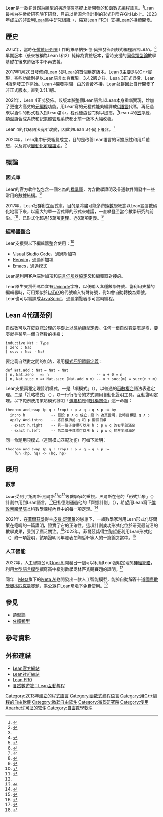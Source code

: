 {{noteTA
|G1 = IT
}}
{{Infobox programming language
| name = Lean
| logo = Lean logo2.svg
| logo size = 220
| paradigm = [[函數式編程|函數式]]、[[指令式編程|指令式]]
| developer = [https://lean-fro.org/ Lean FRO]
| released = {{Start date and age|2013}}
| latest release version = [https://github.com/leanprover/lean4/releases/latest 4.8.0]
| latest release date = {{Start date and age|2024|06|05|df=yes}}
| latest preview version = [https://github.com/leanprover/lean4/releases/tag/v4.9.0-rc2 4.9.0-rc2]
| latest preview date = {{Start date and age|2024|06|14|df=yes}}
| repo = {{URL|https://github.com/leanprover/lean4}}
| programming language = Lean
, [[C++]]
| typing = 靜態、[[強弱型別|強型]]、[[型別推論|推論]]
| platform = 
| operating system = [[跨平台]]
| language = 英文
| genre = {{le|證明助手|Proof assistant}}
| license = [[Apache License 2.0]]
| website = {{URL|https://lean-lang.org/}}
| influenced = 
| influenced_by = [[ML語言|ML]]<br>[[Coq]]<br>[[Haskell]]
}}
'''Lean'''是一款在含[[類型論#歸納類型|歸納類型]]的[[構造演算]]基礎上所開發的{{le|證明助手|Proof assistant|電腦證明助手}}和[[函數式編程語言]]。<ref name="Springer">{{Cite journal |last=Moura |first=Leonardo de |last2=Ullrich |first2=Sebastian |date=2021 |editor-last=Platzer |editor-first=André |editor2-last=Sutcliffe |editor2-first=Geoff |title=The Lean 4 Theorem Prover and Programming Language |url=https://link.springer.com/chapter/10.1007/978-3-030-79876-5_37 |journal=Automated Deduction – CADE 28 |language=en |location=Cham |publisher=Springer International Publishing |pages=625–635 |doi=10.1007/978-3-030-79876-5_37 |isbn=978-3-030-79876-5}}</ref>Lean最初由{{le|萊昂納多·德·莫拉|Leonardo de Moura}}在[[微軟研究院]]下研發，目前以[[開源]]合作計劃的形式刊登在[[GitHub]]上。2023年成立的[[非營利組織|非盈利]]Lean集中研究組織（{{lang-en|Lean Focused Research Organization}}，縮寫Lean FRO）支持Lean的持續開發。

== 歷史 ==
2013年，當時在[[微軟研究院]]工作的萊昂納多·德·莫拉發佈函數式編程語言Lean。<ref>{{Cite web |title=About |url=https://lean-lang.org/about/ |access-date=2024-03-13 |website=Lean Language}}</ref>早期版本（後來被稱為Lean 1和2）純粹為實驗版本，當時支援的[[同倫類型論]]數學基礎在後來的版本中不再支援。

2017年1月20日發佈的Lean 3是Lean的首個穩定版本。Lean 3主要是以[[C++]]實現，某些功能則是以Lean語言本身實現。3.4.2版之後，Lean 3正式退役，Lean 4版開發工作開始。Lean 4開發期間，由於青黃不接，Lean社群因此自行開發了非正式版本，直到3.51.1版。

2021年，Lean 4正式發佈。該版本將整個Lean語言以Lean本身重新實現，增加了更強大高效的[[元編程]]功能。用Lean寫的元程式能夠編譯成[[C語言]]代碼，再反過來以插件的形式載入到Lean當中，程式速度從而得以提高。<ref name="Springer" />Lean 4的[[宏]]系統、[[類型類]]合成系統和[[記憶體管理]]系統都比前一版本大幅改善。

Lean 4的代碼語法有所改變，因此與Lean 3不[[向下兼容]]。<ref>{{cite web |title=Significant changes from Lean 3 |url=https://leanprover.github.io/lean4/doc/lean3changes.html |website=Lean Manual |access-date=24 March 2023}}</ref>

2023年，Lean集中研究組織成立，目的是改善Lean語言的可擴展性和用戶體驗，以及實現[[自動化定理證明]]。<ref>{{Cite web |date=2023-07-25 |title=Mission |url=https://lean-fro.org/about/ |access-date=2024-03-14 |website=Lean FRO}}</ref>

== 概論 ==
=== 函式庫 ===

Lean的官方軟件包包含一個名為{{code|std4}}的[[標準庫]]，內含數學證明及普通軟件開發中一些常用的[[數據結構]]。<ref>{{Cite web |title=std4 |url=https://github.com/leanprover/std4 |access-date=2024-03-13 |website=[[GitHub]]}}</ref>

2017年，Lean社群創立{{code|mathlib}}函式庫，目的是將盡可能多的[[純數學]]概念以Lean語言數碼化地寫下來，以龐大的單一函式庫的形式來維護，一直攀登至當今數學研究的前沿。<ref>{{Cite web |title=Building the Mathematical Library of the Future |url=https://www.quantamagazine.org/building-the-mathematical-library-of-the-future-20201001/ |archive-url=https://archive.today/20201002043743/https://www.quantamagazine.org/building-the-mathematical-library-of-the-future-20201001/ |archive-date=2 Oct 2020 |website=[[量子雜誌|Quanta Magazine]]}}</ref><ref>{{Cite web |title=Lean community |url=https://leanprover-community.github.io/lean3/ |access-date=2023-10-24 |website=leanprover-community.github.io}}</ref>{{截至|2024|6|21}}，{{code|mathlib}}已形式化超過15萬項[[定理]]、近8萬項定義。<ref>{{Cite web |title=Mathlib statistics |url=https://leanprover-community.github.io/mathlib_stats.html |access-date=2024-06-21 |website=leanprover-community.github.io}}</ref>

=== 編輯器整合 ===

Lean支援與以下編輯器整合使用：<ref>{{Cite web |title=Installing Lean 4 on Linux |url=https://leanprover-community.github.io/install/linux.html |access-date=2024-06-21 |website=leanprover-community.github.io}}</ref> 

* [[Visual Studio Code]]，通過{{code|lean4}}附加項
* [[Neovim]]，通過{{code|lean.nvim}}附加項
* [[Emacs]]，通過{{code|lean-mode}}模式

Lean是利用客戶端附加項和[[語言伺服器協定]]來和編輯器對接的。

Lean原生支援代碼中含有[[Unicode]]字符，以便輸入各種數學符號。當利用支援的編輯器時，可用類似於[[LaTeX]]的代號輸入特殊符號，例如{{code|\times}}會自動轉換為乘號{{code|×}}。Lean也可以編譯成[[JavaScript]]，通過瀏覽器即可實時編程。

== Lean 4代碼范例 ==

[[自然數]]可以在[[皮亞諾公理]]的基礎上以[[類型論#歸納類型|歸納類型]]定義。任何一個自然數要麼是零，要麼就是某另一個自然數的[[後繼函數|後繼]]：
<syntaxhighlight lang="lean">
inductive Nat : Type
| zero : Nat
| succ : Nat → Nat
</syntaxhighlight>

要定義自然數之間的加法，須用[[模式匹配]][[遞歸定義]]：
<syntaxhighlight lang="lean">
def Nat.add : Nat → Nat → Nat
| n, Nat.zero   => n                      -- n + 0 = n  
| n, Nat.succ m => Nat.succ (Nat.add n m) -- n + succ(m) = succ(n + m)
</syntaxhighlight>

Lean支援兩種定理證明模式。一是「項模式」（{{lang-en|term mode}}），以普通的[[函數複合]]語法表達定理。二是「策略模式」（{{lang-en|tactic mode}}），以一行行指令的方式調用自動化證明工具，互動證明定理。以下範例使用策略模式證明「[[邏輯和]]是個[[對稱關係]]」這一命題：
<syntaxhighlight lang="lean">
theorem and_swap (p q : Prop) : p ∧ q → q ∧ p := by
  intro h            -- 假設 p ∧ q 成立，設 h 為其證明，此時目標是 q ∧ p
  apply And.intro    -- 將目標拆成 q 和 p 兩個目標
  · exact h.right    -- 第一個子目標可以用 h : p ∧ q 的右半部滿足
  · exact h.left     -- 第二個子目標可以用 h : p ∧ q 的左半部滿足
</syntaxhighlight>

同一命題用項模式（連同模式匹配功能）可如下證明：
<syntaxhighlight lang="lean">
theorem and_swap (p q : Prop) : p ∧ q → q ∧ p :=
    fun ⟨hp, hq⟩ => ⟨hq, hp⟩
</syntaxhighlight>

== 應用 ==

=== 數學 ===

Lean受到了[[托馬斯·黑爾斯]]<ref>{{Cite web |last=Hales |first=Thomas |date=September 18, 2018 |title=A Review of the Lean Theorem Prover |url=https://jiggerwit.wordpress.com/2018/09/18/a-review-of-the-lean-theorem-prover/ |archive-url=https://archive.today/20201121125544/https://jiggerwit.wordpress.com/2018/09/18/a-review-of-the-lean-theorem-prover/ |archive-date=21 Nov 2020 |website=Jigger Wit}}</ref>和{{le|凱文·巴扎德|Kevin Buzzard}}<ref name="Buzzard" />等數學家的重視。黑爾斯在他的「形式抽象」（{{lang-en|Formal Abstracts}}）計劃中用到Lean語言。<ref>{{cite web |title=Formal Abstracts |url=https://formalabstracts.github.io/ |website=Github}}</ref>巴扎德則通過他的「齊娜計劃」（{{lang-en|Xena Project}}），希望用Lean寫下[[倫敦帝國學院]]本科數學課程內容中的每一項定理。<ref>{{cite web |title=What is the Xena project? |url=https://xenaproject.wordpress.com/what-is-the-xena-project/ |website=Xena |language=en |date=8 May 2019}}</ref>

2021年，在[[菲爾茲獎]]得主[[皮特·舒爾策]]的慫恿下，一組數學家利用Lean形式化舒爾策在{{le|凝聚態數學|condensed mathematics}}範疇的一篇證明，證實了它的正確性。這項計劃成功形式化位於研究最前沿的數學成果，受到了廣泛關注。<ref name="Quanta21">{{cite news |last=Hartnett |first=Kevin |date=July 28, 2021 |title=Proof Assistant Makes Jump to Big-League Math |work=[[量子雜誌|Quanta Magazine]] |url=https://www.quantamagazine.org/lean-computer-program-confirms-peter-scholze-proof-20210728/ |archive-url=https://archive.today/20220102145317/https://www.quantamagazine.org/lean-computer-program-confirms-peter-scholze-proof-20210728/ |archive-date=2 Jan 2022}}</ref>2023年，菲爾茲獎得主[[陶哲軒]]利用Lean形式化{{le|弗賴曼定理|Freiman's theorem|多項式弗賴曼-魯饒猜想}}（{{lang-en|Polynomial Freiman-Ruzsa conjecture}}）的一項證明，該項證明同年發表在陶哲軒等人的一篇論文當中。<ref>{{Cite web |last=Sloman |first=Leila |date=2023-12-06 |title='A-Team' of Math Proves a Critical Link Between Addition and Sets |url=https://www.quantamagazine.org/a-team-of-math-proves-a-critical-link-between-addition-and-sets-20231206/ |access-date=2023-12-07 |website=Quanta Magazine |language=en}}</ref>

=== 人工智能 ===
2022年，人工智能公司[[OpenAI]]開發出一個可以利用Lean證明定理的[[人工神經網絡|神經網絡]]，利用[[大型語言模型]]撰寫高中級別數學奧林匹克競賽題的證明。<ref>{{Cite web |date=February 2, 2022 |title=Solving (some) formal math olympiad problems |url=https://openai.com/research/formal-math |access-date=March 13, 2024 |website=[[OpenAI]]}}</ref>

同年，[[Meta Platforms|Meta]]旗下的[[Meta AI]]也開發出一款人工智能模型，能夠自動解答十道[[國際數學奧林匹克]]競賽題，供公眾在Lean環境下免費使用。<ref>{{Cite web |date=November 3, 2022 |title=Teaching AI advanced mathematical reasoning |url=https://ai.meta.com/blog/ai-math-theorem-proving/ |access-date=2024-03-13 |website=[[Meta AI]]}}</ref>

== 參見 ==
{{Portal|數學|自由軟體}}
* [[類型論]]
* [[依賴類型]]
<!-- * [[List of proof assistants]]
* [[mimalloc]] -->

== 參考資料 ==
{{reflist|refs=
<!-- <ref name="Hales">{{cite web |last1=Hales |first1=Thomas |title=A Review of the Lean Theorem Prover |date=18 September 2018 |url=https://jiggerwit.wordpress.com/2018/09/18/a-review-of-the-lean-theorem-prover/ |access-date=6 October 2020}}</ref>-->
<ref name="Buzzard">{{cite web |last1=Buzzard |first1=Kevin |title=The Future of Mathematics? |url=https://wwwf.imperial.ac.uk/~buzzard/one_off_lectures/msr.pdf |access-date=2020-10-06}}</ref> 
}}

== 外部連結 ==
* [https://leanprover.github.io/ Lean官方網站]
* [https://leanprover-community.github.io/ Lean社群網站]
* [https://lean-fro.org Lean FRO]
* [https://adam.math.hhu.de/#/g/leanprover-community/nng4 自然數遊戲：Lean互動教程]

<!-- {{Microsoft FOSS}} -->
{{Microsoft development tools}}
<!-- {{Microsoft Research}} -->

[[Category:2013年建立的程式語言]]
<!-- [[Category:Proof assistants]] -->
<!-- [[Category:Dependently typed languages]] -->
<!-- [[Category:Educational math software]] -->
[[Category:函数式编程语言]]
<!-- [[Category:Free and open-source software]] -->
[[Category:用C++編程的自由軟體]]
[[Category:微软自由软件]]
<!-- [[Category:Microsoft programming languages]] -->
[[Category:微软研究院]]
[[Category:使用Apache许可证的软件]]
[[Category:自由數學軟件]]
<!-- [[Category:Theorem proving software systems]] -->
